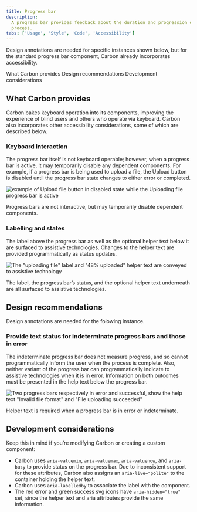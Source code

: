 ```yaml
---
title: Progress bar
description:
  A progress bar provides feedback about the duration and progression of a
  process.
tabs: ['Usage', 'Style', 'Code', 'Accessibility']
---
```



<PageDescription>

Design annotations are needed for specific instances shown
below, but for the standard progress bar component, Carbon
already incorporates accessibility.

</PageDescription>

<AnchorLinks>

<AnchorLink>What Carbon provides</AnchorLink>
<AnchorLink>Design recommendations</AnchorLink>
<AnchorLink>Development considerations</AnchorLink>

</AnchorLinks>

## What Carbon provides

Carbon bakes keyboard operation into its components, improving the experience of blind users and others who operate via keyboard. Carbon also incorporates other accessibility considerations, some of which are described below.

### Keyboard interaction

The progress bar itself is not keyboard operable; however, when a progress bar is active, it may temporarily disable any dependent components. For example, if a progress bar is being used to upload a file, the Upload button is disabled until the progress bar state changes to either error or completed.

<Row>
<Column colLg={8}>

![example of Upload file button in disabled state while the Uploading file progress bar is active](images/progress-bar-accessibility-1.png)

<Caption>
  Progress bars are not interactive, but may temporarily disable dependent components.
</Caption>

</Column>
</Row>

### Labelling and states

The label above the progress bar as well as the optional helper text below it are surfaced to assistive technologies. Changes to the helper text are provided programmatically as status updates.

<Row>
<Column colLg={8}>

![The "uploading file" label and "48% uploaded" helper text are conveyed to assistive technology](images/progress-bar-accessibility-2.png)

<Caption>
  The label, the progress bar’s status, and the optional helper text underneath are all surfaced to assistive technologies.
</Caption>

</Column>
</Row>

## Design recommendations

Design annotations are needed for the folowing instance.

### Provide text status for indeterminate progress bars and those in error

The indeterminate progress bar does not measure progress, and so cannot programmatically inform the user when the process is complete. Also, neither variant of the progress bar can programmatically indicate to assistive technologies when it is in error. Information on both outcomes must be presented in the help text below the progress bar.

<Row>
<Column colLg={8}>

![Two progress bars respectively in error and successful, show the help text "Invalid file format" and "File uploading succeeded"](images/progress-bar-accessibility-3.png)

<Caption>
  Helper text is required when a progress bar is in error or indeterminate.
</Caption>

</Column>
</Row>

## Development considerations

Keep this in mind if you’re modifying Carbon or creating a custom component:

- Carbon uses `aria-valuemin`, `aria-valuemax`, `aria-valuenow`, and `aria-busy` to provide status on the progress bar. Due to inconsistent support for these attributes, Carbon also assigns an `aria-live="polite"` to the container holding the helper text.
- Carbon uses `aria-labelledby` to associate the label with the component.
- The red error and green success svg icons have `aria-hidden="true"` set, since the helper text and aria attributes provide the same information.



